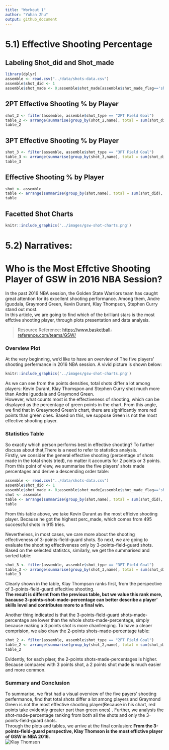 ```yaml
---
title: "Workout 1"
author: "Yuhan Zhu"
output: github_document
---
```


# 5.1) Effective Shooting Percentage

## Labeling Shot_did and Shot_made
```r
library(dplyr)
assemble <- read.csv("../data/shots-data.csv")
assemble$shot_did <- 1
assemble$shot_made <- 0;assemble$shot_made[assemble$shot_made_flag=='shot_yes'] <- 1
```

## 2PT Effective Shooting % by Player
```r
shot_2 <- filter(assemble, assemble$shot_type == "2PT Field Goal")
table_2 <- arrange(summarise(group_by(shot_2,name), total = sum(shot_did), made = sum(shot_made), perc_made = sum(shot_made)/sum(shot_did)),desc(perc_made))
table_2
```

## 3PT Effective Shooting % by Player
```r
shot_3 <- filter(assemble, assemble$shot_type == "3PT Field Goal")
table_3 <- arrange(summarise(group_by(shot_3,name), total = sum(shot_did), made = sum(shot_made), perc_made = sum(shot_made)/sum(shot_did)),desc(perc_made))
table_3
```

## Effective Shooting % by Player
```r
shot <- assemble
table <- arrange(summarise(group_by(shot,name), total = sum(shot_did), made = sum(shot_made), perc_made = sum(shot_made)/sum(shot_did)),desc(perc_made))
table
```

## Facetted Shot Charts

```r
knitr::include_graphics('../images/gsw-shot-charts.png')
```


# 5.2) Narratives:
# Who is the Most Effctive Shooting Player of GSW in 2016 NBA Session?
In the past 2016 NBA session, the Golden State Warriors team has caught great attention for its excellent shooting performance. Among them, Andre Iguodala, Graymond Green, Kevin Durant, Klay Thompson, Stephen Curry stand out most. \
In this article, we are going to find which of the brilliant stars is the most effctive shooting player, through plots presentation and data analysis. \


> Resource Reference: <https://www.basketball-reference.com/teams/GSW/>

### Overview Plot
At the very beginning, we'd like to have an overview of The five players' shooting perfermance in 2016 NBA session. A vivid picture is shown below:

```r
knitr::include_graphics('../images/gsw-shot-charts.png')
```
As we can see from the points densities, total shots differ a lot among players: Kevin Durant, Klay Thomspon and Stephen Curry shot much more than Andre Iguodala and Graymond Green. \
However, what counts most is the effectiveness of shooting, which can be displayed as the percentage of green points in the chart. From this angle, we find that in Greaymond Green's chart, there are significantly more red points than green ones. Based on this, we suppose Green is not the most effective shooting player.

### Statistics Table

So exactly which person performs best in effective shooting? To further discuss about that,There is a need to refer to statistics analysis.\
Firstly, we consider the general effective shooting (percentage of shots made in the total shots tried), no matter it accounts for 2 points or 3 points. From this point of view, we summarise the five players' shots made percentages and derive a descending order table:
```r
assemble <- read.csv("../data/shots-data.csv")
assemble$shot_did <- 1
assemble$shot_made <- 0;assemble$shot_made[assemble$shot_made_flag=='shot_yes'] <- 1
shot <- assemble
table <- arrange(summarise(group_by(shot,name), total = sum(shot_did), made = sum(shot_made), perc_made = sum(shot_made)/sum(shot_did)),desc(perc_made))
table
```
From this table above, we take Kevin Durant as the most efficive shooting player. Because he got the highest perc_made, which comes from 495 successful shots in 915 tries.\

Nevertheless, in most cases, we care more about the shooting effectiveness of 3-points-field-guard shots. So next, we are going to evaluate the shooting effectiveness only by 3-points-field-guard shots. Based on the selected statistcs, similarly, we get the summarised and sorted table:
```r
shot_3 <- filter(assemble, assemble$shot_type == "3PT Field Goal")
table_3 <- arrange(summarise(group_by(shot_3,name), total = sum(shot_did), made = sum(shot_made), perc_made = sum(shot_made)/sum(shot_did)),desc(perc_made))
table_3
```

Clearly shown in the table, Klay Thompson ranks first, from the perspective of 3-points-field-guard effecitive shooting. \
**The result is differnt from the previous table, but we value this rank more, bacause 3-points-shot-made-percentage can better describe a player' skills level and contributes more to a final win. **\

Another thing indicated is that the 3-points-field-guard shots-made-percentage are lower than the whole shots-made-percentage, simply because making a 3 points shot is more chanllenging. To have a cleaer comprision, we also draw the 2-points shots-made-percentage table:
```r
shot_2 <- filter(assemble, assemble$shot_type == "2PT Field Goal")
table_2 <- arrange(summarise(group_by(shot_2,name), total = sum(shot_did), made = sum(shot_made), perc_made = sum(shot_made)/sum(shot_did)),desc(perc_made))
table_2
```
Evidently, for each plaer, the 2-points shots-made-percentages is higher. Because compared with 3 points shot, a 2 points shot made is much easier and more common.

### Summary and Conclusion

To summarise, we first had a visual overview of the five payers' shooting perfermance, find that total shots differ a lot among players and Graymond Green is not the most effective shooting player(Because in his chart, red points take evidently greater part than green ones) . Further, we analysis the shot-made-percentage ranking from both all the shots and only the 3-points-field-guard shots.\
Through the plots and tables, we arrive at the final conlusion:
**From the 3-points-field-guard perspective, Klay Thomson is the most effictive player of GSW in NBA 2016. **\
![Klay Thomson](https://clutchpoints.com/wp-content/uploads/2019/01/klay-thompson-2.jpg)

